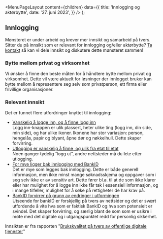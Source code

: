 
<Meta
  title='Innlogging og aktørbytte'
  description='Beskrivelse'
/>

  <MenuPageLayout
    content={children}
    data={{
      title: 'Innlogging og aktørbytte',
      date: '27. juni 2023',
    }}
  />
);

## Innlogging

Mønsteret er under arbeid og krever mer innsikt og samarbeid på tvers. Sitter du på innsikt som er relevant for innlogging og/eller aktørbytte? [Ta kontakt](mailto:designsystem@digdir.no) så kan vi dele innsikt og diskutere dette mønsteret sammen!

### Bytte mellom privat og virksomhet

Vi ønsker å finne den beste måten for å håndtere bytte mellom privat og virksomhet. Dette vil være aktuelt for løsninger der innlogget bruker kan bytte mellom å representere seg selv som privatperson, ett firma eller frivillige organisasjoner.

### Relevant innsikt

Det er funnet flere utfordringer knyttet til innlogging:

- [Vanskelig å logge inn, og å finne logg inn](https://github.com/digdir/innsiktsbibliotek/issues/14)\
  Logg inn-knappen er ulik plassert, heter ulike ting (logg inn, din side, min side), og har ulike ikoner.
  Ikonene har stor variasjon: person, hengelås, papir og blyant, åpne dør og nøkkelhull. Dette skaper forvirring.
- [Utlogging er vanskelig å finne, og ulik fra etat til etat](https://github.com/digdir/innsiktsbibliotek/issues/15)\
  Noen ganger tydelig “logg ut”, andre nettsteder må du lete etter utlogging.
- [For mye ligger bak innlogging med BankID](https://github.com/digdir/innsiktsbibliotek/issues/13)\
  Det er mye som legges bak innlogging. Dette er både generell informasjon, men ikke minst mange søknadsskjema og oppgaver som i seg selv ikke er av sensitiv art. Dette fører bl.a. til at de som ikke klarer eller har mulighet for å logge inn ikke får tak i essensiell informasjon, og i mange tilfeller, mulighet for å søke på rettigheter de har krav på.
- [BankID forvirrer på grunn av endringer i utformingen](https://github.com/digdir/innsiktsbibliotek/issues/4)\
  Utseende for bankID er forskjellig på tvers av nettsider og det er svært utfordende å vite hva som er faktisk BankID og hva som potensielt er svindel. Det skaper forvirring, og særlig blant de som som er usikre i møte med det digitale og i utgangspunktet redd for personlig sikkerhet.

Innsikten er fra rapporten "[Brukskvalitet på tvers av offentlige digitale tjenester](https://www.digdir.no/sammenhengende-tjenester/digital-hele-livet-med-bedre-brukeropplevelse/4405)"
